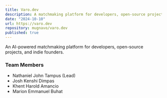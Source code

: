 ```yaml
---
title: Varo.dev
description: A matchmaking platform for developers, open-source projects, and indie founders.
date: "2024-10-10"
url: https://varo.dev
repository: mugnavo/varo.dev
published: true
---
```


An AI-powered matchmaking platform for developers, open-source projects, and indie founders.

### Team Members

- Nathaniel John Tampus (Lead)
- Josh Kenshi Dimpas
- Khent Harold Amancio
- Marion Emmanuel Buhat
